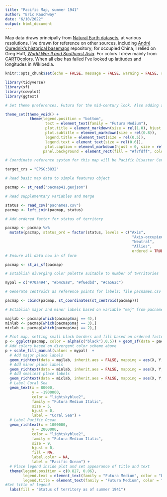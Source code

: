 ```yaml
---
title: "Pacific Map, summer 1941"
author: "Eric Rauchway"
date: "6/10/2022"
output: html_document
---
```


Map data draws principally from [Natural Earth datasets](https://www.naturalearthdata.com/), at various resolutions. I've drawn for reference on other sources, including [André Ourednik's historical basemaps](https://github.com/aourednik/historical-basemaps) repository; for occupied China, I relied on Greg Huff, [_World War II and Southeast Asia_](https://www.cambridge.org/core/books/world-war-ii-and-southeast-asia/5EE13B3424DE481C5AD6E1B82D0058D2). For colors I drew mainly from [CARTOcolors](https://carto.com/carto-colors/). When all else has failed I've looked up latitudes and longitudes in Wikipedia.

```r
knitr::opts_chunk$set(echo = FALSE, message = FALSE, warning = FALSE, results = "hide")

library(tidyverse)
library(sf)
library(cowplot)
library(ggtext)

# Set theme preferences. Futura for the mid-century look. Also adding a light blue panel background.

theme_set(theme_void() +
           theme(legend.position = "bottom",
                  text = element_text(family = "Futura Medium"),
                  plot.title = element_markdown(size = rel(1.0), hjust = 1, vjust = -10),
                  plot.subtitle = element_markdown(size = rel(0.8)),
                  legend.title = element_text(size = rel(0.5)),
                  legend.text = element_text(size = rel(0.6)),
                  plot.caption = element_markdown(hjust = 0, size = rel(0.5)),
                 panel.background = element_rect(fill = "#f7fdff", color = "#f7fdff")))

# Coordinate reference system for this map will be Pacific Disaster Center Mercator projection, as described here: https://epsg.io/3832

target_crs = "EPSG:3832"

# Read basic map data to simple features object

pacmap <- st_read("pacmap41.geojson")

# Read supplementary variables and merge

status <- read_csv("pacnames.csv")
pacmap <- left_join(pacmap, status)

# Add ordered factor for status of territory

pacmap <- pacmap %>%
  mutate(pacmap, status_ord = factor(status, levels = c("Axis",
                                                         "Axis-occupied",
                                                         "Neutral",
                                                         "Allies",
                                                         ordered = TRUE)))
# Ensure all data now in sf form

pacmap <- st_as_sf(pacmap)

# Establish diverging color palette suitable to number of twrritories

mypal = c("#70a494", "#b4c8a8", "#f6edbd", "#ca562c") 

# Generate centroids as reference points for labels; file pacnames.csv already contains x and y adjustments for labels relative to these centroids

pacmap <- cbind(pacmap, st_coordinates(st_centroid(pacmap)))

# Establish major and minor labels based on variable "maj" from pacnames.csv

majlab <- pacmap[which(pacmap$maj == 4),]
minlab <- pacmap[which(pacmap$maj == 3),]
miclab <- pacmap[which(pacmap$maj == 2),]

# Plot map, setting small black borders and fill based on ordered factor variable
p <- ggplot(pacmap, color = alpha(c("black"),0.5)) + geom_sf(data = pacmap, mapping = aes(fill = status_ord), alpha = .6, size = 0.2) 
# Add colors based on divergent color scheme above
p + scale_fill_manual(values = mypal)  +
  # Add major place labels
  geom_richtext(data = majlab, inherit.aes = FALSE, mapping = aes(X, Y, label = mylabels), family = "Futura Medium", size = 5, fill = NA, label.color = NA, nudge_x = majlab$nx, nudge_y = majlab$ny, na.rm = TRUE) +
  # Add minor place labels
  geom_richtext(data = minlab, inherit.aes = FALSE, mapping = aes(X, Y, label = mylabels), family = "Futura Medium", size = 4, fill = NA, label.color = NA, nudge_x = minlab$nx, nudge_y = minlab$ny, na.rm = TRUE) +
  # Add smallest place labels
  geom_richtext(data = miclab, inherit.aes = FALSE, mapping = aes(X, Y, label = mylabels), family = "Futura Medium", size = 3, fill = NA, label.color = NA, nudge_x = miclab$nx, nudge_y = miclab$ny, na.rm = TRUE) +
  # Label Coral Sea
  geom_text(x = 80000,
            y = -1900000,
            color = "lightskyblue2",
            family = "Futura Medium Italic",
            size = 5,
            hjust = 0,
            label = "Coral Sea") +
  # Label Pacific Ocean
  geom_richtext(x = 1000000,
            y = 2000000,
            color = "lightskyblue2",
            family = "Futura Medium Italic",
            size = 9,
            hjust = 0,
            fill = NA,
            label.color = NA,
            label = "Pacific Ocean") +
  # Place legend inside plot and set appearance of title and text
  theme(legend.position = c(0.827, 0.06),
        legend.text = element_text(family = "Futura Medium", color = "black", size = 8),
        legend.title = element_text(family = "Futura Medium", color = "black", size = 9)) +
#Set title of legend  
  labs(fill = "Status of territory as of summer 1941")
```